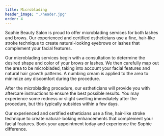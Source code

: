 ```yaml
---
title: Microblading
header_image: "./header.jpg"
order: 4
---
```


Sophie Beauty Salon is proud to offer microblading services for both lashes and brows. Our experienced and certified estheticians use a fine, hair-like stroke technique to create natural-looking eyebrows or lashes that complement your facial features.

Our microblading services begin with a consultation to determine the desired shape and color of your brows or lashes. We then carefully map out the area to be microbladed, taking into account your facial features and natural hair growth patterns. A numbing cream is applied to the area to minimize any discomfort during the procedure.

After the microblading procedure, our estheticians will provide you with aftercare instructions to ensure the best possible results. You may experience some redness or slight swelling immediately after the procedure, but this typically subsides within a few days.

Our experienced and certified estheticians use a fine, hair-like stroke technique to create natural-looking enhancements that complement your facial features. Book your appointment today and experience the Sophie difference.